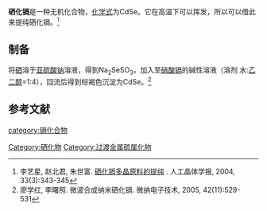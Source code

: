 {{Chembox
| Watchedfields = changed
| verifiedrevid = 445024725
| ImageFile = Wurtzite polyhedra.png
| ImageFile_Ref = {{chemboximage|correct|??}}
| ImageName = Unit cell, ball and stick model of cadmium selenide
| ImageFile1 = Cadmium selenide.jpg
| ImageFile1_Ref = {{chemboximage|correct|??}}
| ImageName1 = Sample of nanocrystalline cadmium selenide in a vial
| NameEn = Cadmium(II) selenide
|Section1={{Chembox Identifiers
| CASNo = 1306-24-7
| CASNo_Ref = {{cascite|correct|CAS}}
| PubChem = 14784
| ChemSpiderID = 14101
| ChemSpiderID_Ref = {{chemspidercite|correct|chemspider}}
| EINECS = 215-148-3
| UNNumber = 2570
| MeSHName = cadmium+selenide
| ChEBI = 50834
| ChEBI_Ref = {{ebicite|correct|EBI}}
| RTECS = EV2300000
| Gmelin = 13656
| SMILES = [Se]=[Cd]
| StdInChI = 1S/Cd.Se
| StdInChI_Ref = {{stdinchicite|correct|chemspider}}
| InChI = 1/Cd.Se/rCdSe/c1-2
| StdInChIKey = AQCDIIAORKRFCD-UHFFFAOYSA-N
| StdInChIKey_Ref = {{stdinchicite|correct|chemspider}}
| InChIKey = AQCDIIAORKRFCD-BBSQRNTLAE
}}
|Section2={{Chembox Properties
| Cd=1 | Se=1
| Appearance = 灰黑色或红色晶体
| Odor = 
| Density = 5.816 g·cm<sup>−3</sup>
| MeltingPtK = 1541
| BandGap = 1.74 eV
| RefractIndex = 2.5
| Solubility = 难溶于水
| SolubleOther = 可溶于甲苯<ref>陈书堂, 徐冀川, 汪裕萍 等. [http://www.whxb.pku.edu.cn/CN/article/downloadArticleFile.do?attachType=PDF&id=26161 高温热解法制备硒化镉纳米晶]. 物理化学学报, 2005, 21(2):113-116</ref>
}}
|Section3={{Chembox Structure
| CrystalStruct = 纤维锌矿
| SpaceGroup = ''C''<sub>6v</sub><sup>4</sup>-''P''6<sub>3</sub>''mc''
| Coordination = Hexagonal
}}
|Section4={{Chembox Hazards
| GHSPictograms = {{GHS skull and crossbones}} {{GHS health hazard}} {{GHS environment}}
| GHSSignalWord = '''DANGER'''
| HPhrases = {{H-phrases|301|312|331|373|410}}
| PPhrases = {{P-phrases|261|273|280|301+310|311|501}}
| EUClass = {{Hazchem T}} {{Hazchem N}}
| RPhrases = {{R20/21/22}}, {{R23/25}}, {{R33}}, {{R50/53}}
| SPhrases = {{S2}}, {{S36/37}}, {{S45}}, {{S60}}, {{S61}}
| REL = Ca<ref name=PGCH>{{PGCH|0087}}</ref>
| PEL = [1910.1027] TWA 0.005 mg/m<sup>3</sup> (as Cd)
| IDLH = Ca [9 mg/m<sup>3</sup> (as Cd)]
}}
|Section5={{Chembox Related
| OtherAnions = [[氧化镉|氧化镉]]<br>[[硫化镉|硫化镉]]<br>[[碲化镉|碲化镉]]
| OtherCations = [[硒化锌|硒化锌]]<BR>[[硒化汞|硒化汞]]
}}
}}

'''硒化镉'''是一种无机化合物，[[化学式|化学式]]为CdSe。它在高温下可以挥发，所以可以借此来提纯硒化镉。<ref>李艺星, 赵北君, 朱世富. [http://www.ixueshu.com/document/29032d4ef71943e6.html 硒化镉多晶原料的提纯] {{Wayback|url=http://www.ixueshu.com/document/29032d4ef71943e6.html |date=20170219020316 }}. 人工晶体学报, 2004, 33(3):343-345</ref>

==制备==
将[[硒|硒]]溶于[[亚硫酸钠|亚硫酸钠]]溶液，得到Na<sub>2</sub>SeSO<sub>3</sub>，加入至[[硝酸镉|硝酸镉]]的碱性溶液（溶剂 水:[[乙二醇|乙二醇]]=1:4），回流后得到棕褐色沉淀为CdSe。<ref>廖学红, 李曙照. 微波合成纳米硒化镉. 微纳电子技术, 2005, 42(11):529-531</ref>

==参考文献==
{{reflist}}
{{镉化合物}}
{{硒化物}}
[[category:镉化合物|category:镉化合物]]
[[Category:硒化物|Category:硒化物]]
[[Category:过渡金属硫属化物|Category:过渡金属硫属化物]]